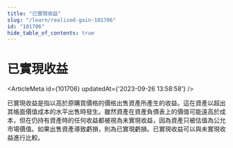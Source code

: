 ```yaml
---
title: "已實現收益"
slug: "/learn/realized-gain-101706"
id: "101706"
hide_table_of_contents: true
---
```



# 已實現收益

<ArticleMeta id={101706} updatedAt={'2023-09-26 13:58:58'} />
<div className='border-solid border-b border-t-0 my-4 border-[var(--ifm-color-gray-300)]' />

已實現收益是指以高於原購買價格的價格出售資產所產生的收益。這在資產以超出其帳面價值成本的水平出售時發生。雖然資產在資產負債表上的價值可能遠高於成本，但在仍持有資產時的任何收益都被視為未實現收益，因為資產只被估值為公允市場價值。如果出售資產導致虧損，則為已實現虧損。已實現收益可以與未實現收益進行比較。
